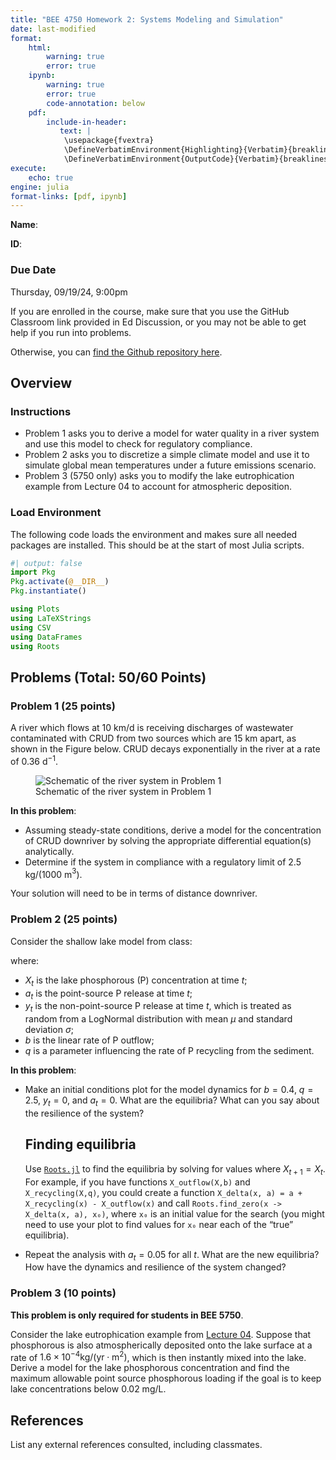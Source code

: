 ```yaml
---
title: "BEE 4750 Homework 2: Systems Modeling and Simulation"
date: last-modified
format:
    html:        
        warning: true
        error: true
    ipynb:
        warning: true
        error: true
        code-annotation: below
    pdf:
        include-in-header: 
           text: |
            \usepackage{fvextra}
            \DefineVerbatimEnvironment{Highlighting}{Verbatim}{breaklines,commandchars=\\\{\}}
            \DefineVerbatimEnvironment{OutputCode}{Verbatim}{breaklines,commandchars=\\\{\}}
execute: 
    echo: true
engine: julia
format-links: [pdf, ipynb]
---
```


::: {.content-visible when-format="ipynb"}
**Name**:

**ID**:
:::

::: {.callout-important icon=false}
### Due Date

Thursday, 09/19/24, 9:00pm
:::

::: {.content-visible when-format="html"}

:::{.callout-caution}

If you are enrolled in the course, make sure that you use the GitHub Classroom link provided in Ed Discussion, or you may not be able to get help if you run into problems.

Otherwise, you can [find the Github repository here]({{< var github_org.repo >}}/hw02).

:::

:::

## Overview

### Instructions

* Problem 1 asks you to derive a model for water quality in a river system and use this model to check for regulatory compliance.
* Problem 2 asks you to discretize a simple climate model and use it to simulate global mean temperatures under a future emissions scenario.
* Problem 3 (5750 only) asks you to modify the lake eutrophication example from Lecture 04 to account for atmospheric deposition.

### Load Environment

The following code loads the environment and makes sure all needed packages are installed. This should be at the start of most Julia scripts.

```julia
#| output: false
import Pkg
Pkg.activate(@__DIR__)
Pkg.instantiate()
```

```julia
using Plots
using LaTeXStrings
using CSV
using DataFrames
using Roots
```

## Problems (Total: 50/60 Points)

::: {.cell .markdown}

### Problem 1 (25 points)

A river which flows at 10 km/d is receiving discharges of wastewater contaminated with CRUD from two sources which are 15 km apart, as shown in the Figure below.  CRUD decays exponentially in the river at a rate of 0.36 $\mathrm{d}^{-1}$. 
:::

![Schematic of the river system in Problem 1](figures/river_diagram.png)

::: {.cell .markdown}
**In this problem**:

* Assuming steady-state conditions, derive a model for the concentration of CRUD downriver by solving the appropriate differential equation(s) analytically.
* Determine if the system in compliance with a regulatory limit of 2.5 kg/(1000 m$^3$).
:::

::: {.callout-tip}
Your solution will need to be in terms of distance downriver.
:::

::: {.cell .markdown}
### Problem 2 (25 points)

Consider the shallow lake model from class:

\begin{gather*}
X_{t+1} = X_t + a_t + y_t + \frac{X_t^q}{1 + X_t^q} - bX_t, \\
y_t \sim \text{LogNormal}(\mu, \sigma^2),
\end{gather*}

where:

* $X_t$ is the lake phosphorous (P) concentration at time $t$;
* $a_t$ is the point-source P release at time $t$;
* $y_t$ is the non-point-source P release at time $t$, which is treated as random from a LogNormal distribution with mean $\mu$ and standard deviation $\sigma$;
* $b$ is the linear rate of P outflow;
* $q$ is a parameter influencing the rate of P recycling from the sediment.

:::

**In this problem**:

* Make an initial conditions plot for the model dynamics for $b=0.4$, $q=2.5$, $y_t=0$, and $a_t=0$. What are the equilibria? What can you say about the resilience of the system?
  
  ::: {.callout-tip}
  ## Finding equilibria
  
  Use [`Roots.jl`](https://juliamath.github.io/Roots.jl/stable/) to find the equilibria by solving for values where $X_{t+1} = X_t$. For example, if you have functions `X_outflow(X,b)` and `X_recycling(X,q)`, you could create a function `X_delta(x, a) = a + X_recycling(x) - X_outflow(x)` and call `Roots.find_zero(x -> X_delta(x, a), x₀)`, where `x₀` is an initial value for the search (you might need to use your plot to find values for `x₀` near each of the "true" equilibria).

  :::

* Repeat the analysis with $a_t=0.05$ for all $t$. What are the new equilibria? How have the dynamics and resilience of the system changed?

::: {.cell .markdown}
### Problem 3 (10 points)

**This problem is only required for students in BEE 5750**.

Consider the lake eutrophication example from [Lecture 04](https://viveks.me/environmental-systems-analysis/slides/lecture04-eutrophication-modeling.html#/title-slide). Suppose that phosphorous is also atmospherically deposited onto the lake surface at a rate of $1.6 \times 10^{-4} \mathrm{kg/(yr} \cdot \mathrm{m}^2)$, which is then instantly mixed into the lake. Derive a model for the lake phosphorous concentration and find the maximum allowable point source phosphorous loading if the goal is to keep lake concentrations below 0.02 mg/L.

:::

::: {.cell .markdown}
## References

List any external references consulted, including classmates.
:::

